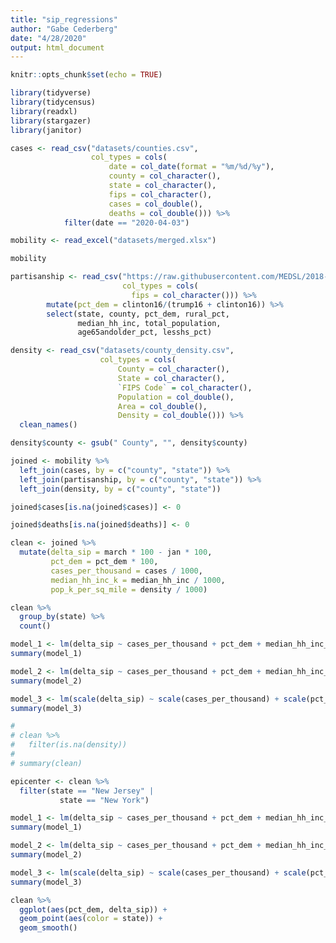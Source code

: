 ```yaml
---
title: "sip_regressions"
author: "Gabe Cederberg"
date: "4/28/2020"
output: html_document
---
```


```r
knitr::opts_chunk$set(echo = TRUE)

library(tidyverse)
library(tidycensus)
library(readxl)
library(stargazer)
library(janitor)

```

```r

cases <- read_csv("datasets/counties.csv",
                  col_types = cols(
                      date = col_date(format = "%m/%d/%y"),
                      county = col_character(),
                      state = col_character(),
                      fips = col_character(),
                      cases = col_double(),
                      deaths = col_double())) %>% 
            filter(date == "2020-04-03")

```


```r

mobility <- read_excel("datasets/merged.xlsx") 

mobility
```


```r

partisanship <- read_csv("https://raw.githubusercontent.com/MEDSL/2018-elections-unoffical/master/election-context-2018.csv",
                         col_types = cols(
                           fips = col_character())) %>% 
        mutate(pct_dem = clinton16/(trump16 + clinton16)) %>% 
        select(state, county, pct_dem, rural_pct, 
               median_hh_inc, total_population, 
               age65andolder_pct, lesshs_pct)
```

```r

density <- read_csv("datasets/county_density.csv",
                    col_types = cols(
                        County = col_character(),
                        State = col_character(),
                        `FIPS Code` = col_character(),
                        Population = col_double(),
                        Area = col_double(),
                        Density = col_double())) %>% 
  clean_names()

density$county <- gsub(" County", "", density$county)

```


```r
joined <- mobility %>% 
  left_join(cases, by = c("county", "state")) %>% 
  left_join(partisanship, by = c("county", "state")) %>% 
  left_join(density, by = c("county", "state")) 

joined$cases[is.na(joined$cases)] <- 0

joined$deaths[is.na(joined$deaths)] <- 0

clean <- joined %>% 
  mutate(delta_sip = march * 100 - jan * 100,
         pct_dem = pct_dem * 100,
         cases_per_thousand = cases / 1000,
         median_hh_inc_k = median_hh_inc / 1000,
         pop_k_per_sq_mile = density / 1000)

clean %>% 
  group_by(state) %>% 
  count()

```


```r

model_1 <- lm(delta_sip ~ cases_per_thousand + pct_dem + median_hh_inc_k + pop_k_per_sq_mile + age65andolder_pct + lesshs_pct, data = clean)
summary(model_1)

model_2 <- lm(delta_sip ~ cases_per_thousand + pct_dem + median_hh_inc_k + pop_k_per_sq_mile + age65andolder_pct + lesshs_pct + dem_gov, data = clean)
summary(model_2)

model_3 <- lm(scale(delta_sip) ~ scale(cases_per_thousand) + scale(pct_dem) + scale(median_hh_inc_k) + scale(pop_k_per_sq_mile) + scale(age65andolder_pct) + scale(lesshs_pct) + dem_gov, data = clean)
summary(model_3)

# 
# clean %>% 
#   filter(is.na(density))
# 
# summary(clean)
```

```r
epicenter <- clean %>% 
  filter(state == "New Jersey" |
           state == "New York")

model_1 <- lm(delta_sip ~ cases_per_thousand + pct_dem + median_hh_inc_k + pop_k_per_sq_mile + age65andolder_pct + lesshs_pct, data = epicenter)
summary(model_1)

model_2 <- lm(delta_sip ~ cases_per_thousand + pct_dem + median_hh_inc_k + pop_k_per_sq_mile + age65andolder_pct + lesshs_pct + dem_gov, data = epicenter)
summary(model_2)

model_3 <- lm(scale(delta_sip) ~ scale(cases_per_thousand) + scale(pct_dem) + scale(median_hh_inc_k) + scale(pop_k_per_sq_mile) + scale(age65andolder_pct) + scale(lesshs_pct) + dem_gov, data = epicenter)
summary(model_3)
```



```r
clean %>% 
  ggplot(aes(pct_dem, delta_sip)) + 
  geom_point(aes(color = state)) +
  geom_smooth()

```